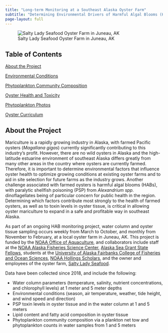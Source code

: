 ```yaml
---
title: "Long-term Monitoring at a Southeast Alaska Oyster Farm"
subtitle: "Determining Environmental Drivers of Harmful Algal Blooms (HABs) and How Environmental Conditions and Phytoplankton Community Composition Impact Oyster Health"
page-layout: full
---
```


![Salty Lady Seafood Oyster Farm in Juneau, AK](https://user-images.githubusercontent.com/67389727/202272356-1fc9fd67-623b-44e2-a18f-ab5d7958a96e.jpg)

## Table of Contents

[About the Project](https://afscmariculture.github.io/oyster_report/#about)

[Environmental Conditions](https://afscmariculture.github.io/oyster_report/content/environmental_conditions.html)

[Phytoplankton Community Composition](https://afscmariculture.github.io/oyster_report/content/phytoplankton.html)

[Oyster Health and Toxicity](https://afscmariculture.github.io/oyster_report/content/oysters.html)

[Phytoplankton Photos](https://afscmariculture.github.io/oyster_report/content/phyto_photos.html)

[Oyster Curriculum](https://afscmariculture.github.io/oyster_report/content/curriculum.html)

## About the Project

Mariculture is a rapidly growing industry in Alaska, with farmed Pacific oysters (*Magallana gigas*) currently significantly contributing to this industry’s profit. However, there are no wild oysters in Alaska and the high-latitude estuarine environment of southeast Alaska differs greatly from many other areas in the country where oysters are currently farmed. Therefore, it is important to determine environmental factors that influence oyster health to optimize growing conditions at existing oyster farms and to aid in site selection for future farms as the industry grows. Another challenge associated with farmed oysters is harmful algal blooms (HABs), with paralytic shellfish poisoning (PSP) from *Alexandrium spp.* dinoflagellates being of particular concern for public health in the region. Determining which factors contribute most strongly to the health of farmed oysters, as well as to toxin levels in oyster tissue, is critical in allowing oyster mariculture to expand in a safe and profitable way in southeast Alaska. 

As part of an ongoing HAB monitoring project, water column and oyster tissue sampling occurs weekly from March to October, and monthly from November to February, at a local oyster farm in Juneau, AK. This project is funded by the [NOAA Office of Aquaculture](https://www.fisheries.noaa.gov/about/office-aquaculture), and collaborators include staff at the [NOAA Alaska Fisheries Science Center](https://www.fisheries.noaa.gov/about/alaska-fisheries-science-center), [Alaska Sea Grant State Fellows](https://alaskaseagrant.org/education/awards-fellowships/state-fellowship/), students at the [University of Alaska Fairbanks College of Fisheries and Ocean Sciences](https://www.uaf.edu/cfos/), [NOAA Hollings Scholars](https://www.noaa.gov/office-education/hollings-scholarship), and the owner and employees of the oyster farm, [Salty Lady Seafood](https://www.saltyladyseafood.co/). 

Data have been collected since 2018, and include the following:

* Water column parameters (temperature, salinity, nutrient concentrations, and chlorophyll levels) at 1 meter and 5 meter depths
* Environmental conditions (season, air temperature, weather, tide height, and wind speed and direction)
* PSP toxin levels in oyster tissue and in the water column at 1 and 5 meters
* Lipid content and fatty acid composition in oyster tissue
* Phytoplankton community composition via a plankton net tow and phytoplankton counts in water samples from 1 and 5 meters
